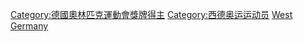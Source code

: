[[Category:德國奧林匹克運動會獎牌得主|Category:德國奧林匹克運動會獎牌得主]]
[[Category:西德奥运运动员|Category:西德奥运运动员]]
[[Category:各國奧林匹克運動會獎牌得主|West Germany]]